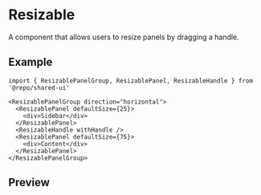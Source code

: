 
<Meta of={Stories} />

# Resizable

A component that allows users to resize panels by dragging a handle.

## Example

```tsx
import { ResizablePanelGroup, ResizablePanel, ResizableHandle } from '@repo/shared-ui'

<ResizablePanelGroup direction="horizontal">
  <ResizablePanel defaultSize={25}>
    <div>Sidebar</div>
  </ResizablePanel>
  <ResizableHandle withHandle />
  <ResizablePanel defaultSize={75}>
    <div>Content</div>
  </ResizablePanel>
</ResizablePanelGroup>
```

## Preview

<Primary />
